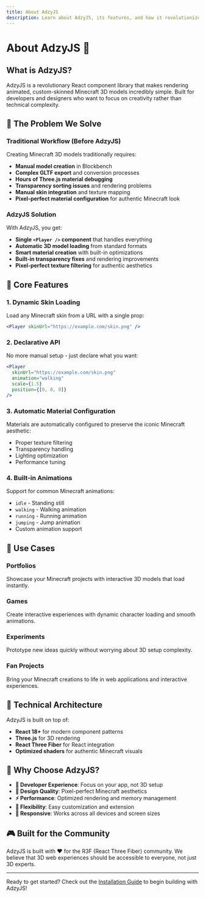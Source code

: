 ```yaml
---
title: About AdzyJS
description: Learn about AdzyJS, its features, and how it revolutionizes Minecraft 3D rendering
---
```


# About AdzyJS 🎯

## What is AdzyJS?

AdzyJS is a revolutionary React component library that makes rendering animated, custom-skinned Minecraft 3D models incredibly simple. Built for developers and designers who want to focus on creativity rather than technical complexity.

## 🎨 The Problem We Solve

### Traditional Workflow (Before AdzyJS)

Creating Minecraft 3D models traditionally requires:

- **Manual model creation** in Blockbench
- **Complex GLTF export** and conversion processes
- **Hours of Three.js material debugging**
- **Transparency sorting issues** and rendering problems
- **Manual skin integration** and texture mapping
- **Pixel-perfect material configuration** for authentic Minecraft look

### AdzyJS Solution

With AdzyJS, you get:

- **Single `<Player />` component** that handles everything
- **Automatic 3D model loading** from standard formats
- **Smart material creation** with built-in optimizations
- **Built-in transparency fixes** and rendering improvements
- **Pixel-perfect texture filtering** for authentic aesthetics

## 🚀 Core Features

### 1. **Dynamic Skin Loading**
Load any Minecraft skin from a URL with a single prop:
```jsx
<Player skinUrl="https://example.com/skin.png" />
```

### 2. **Declarative API**
No more manual setup - just declare what you want:
```jsx
<Player 
  skinUrl="https://example.com/skin.png"
  animation="walking"
  scale={1.5}
  position={[0, 0, 0]}
/>
```

### 3. **Automatic Material Configuration**
Materials are automatically configured to preserve the iconic Minecraft aesthetic:
- Proper texture filtering
- Transparency handling
- Lighting optimization
- Performance tuning

### 4. **Built-in Animations**
Support for common Minecraft animations:
- `idle` - Standing still
- `walking` - Walking animation
- `running` - Running animation
- `jumping` - Jump animation
- Custom animation support

## 🎯 Use Cases

### **Portfolios**
Showcase your Minecraft projects with interactive 3D models that load instantly.

### **Games**
Create interactive experiences with dynamic character loading and smooth animations.

### **Experiments**
Prototype new ideas quickly without worrying about 3D setup complexity.

### **Fan Projects**
Bring your Minecraft creations to life in web applications and interactive experiences.

## 🔧 Technical Architecture

AdzyJS is built on top of:
- **React 18+** for modern component patterns
- **Three.js** for 3D rendering
- **React Three Fiber** for React integration
- **Optimized shaders** for authentic Minecraft visuals

## 🌟 Why Choose AdzyJS?

- **🚀 Developer Experience**: Focus on your app, not 3D setup
- **🎨 Design Quality**: Pixel-perfect Minecraft aesthetics
- **⚡ Performance**: Optimized rendering and memory management
- **🔧 Flexibility**: Easy customization and extension
- **📱 Responsive**: Works across all devices and screen sizes

## 🎮 Built for the Community

AdzyJS is built with ❤️ for the R3F (React Three Fiber) community. We believe that 3D web experiences should be accessible to everyone, not just 3D experts.

---

Ready to get started? Check out the [Installation Guide](/docs/installation) to begin building with AdzyJS!



